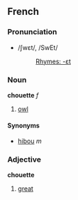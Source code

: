 ==French==
===Pronunciation===
*/ʃwɛt/, /SwEt/
*:[[Rhymes:French:-ɛt|Rhymes: -ɛt]]

===Noun===
'''chouette''' ''f''

# [[owl]]

====Synonyms====
*[[hibou]] ''m''

===Adjective===
'''chouette'''

# [[great]]